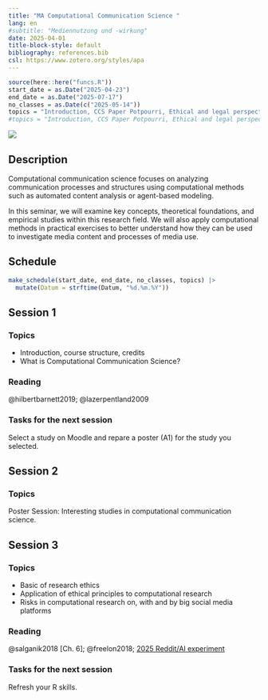 ```yaml
---
title: "MA Computational Communication Science "
lang: en 
#subtitle: "Mediennutzung und -wirkung"
date: 2025-04-01
title-block-style: default
bibliography: references.bib
csl: https://www.zotero.org/styles/apa
---
```


```r
source(here::here("funcs.R"))
start_date = as.Date("2025-04-23")
end_date = as.Date("2025-07-17")
no_classes = as.Date(c("2025-05-14"))
topics = "Introduction, CCS Paper Potpourri, Ethical and legal perspectives, Digital trace data, Digital trace data, Automatic content analysis, Automatic content analysis, Automatic content analysis, Automatic content analysis, Simulation and computational experiments, Simulation and computational experiments,  Q & A" |> str_split_1(", ") |> str_squish()
#topics = "Introduction, CCS Paper Potpourri, Ethical and legal perspectives, Digital traces - data collection, Digital traces - data analysis, Computational content analysis - data collection, Computational content analysis - unsupervised approaches, Computational content analysis - supervised approaches, Computational content analysis - multimodal content, Agent-based modeling, Computational experiments,  Q & A" |> str_split_1(", ") |> str_squish()
```

![](images/ccs_title.jpg)

## Description

Computational communication science focuses on analyzing communication processes and structures using computational methods such as automated content analysis or agent-based modeling.

In this seminar, we will examine key concepts, theoretical foundations, and empirical studies within this research field. We will also apply computational methods in practical exercises to better understand how they can be used to investigate media content and processes of media use.

## Schedule

```r
make_schedule(start_date, end_date, no_classes, topics) |> 
  mutate(Datum = strftime(Datum, "%d.%m.%Y"))
```

## Session 1 <a class="bi bi-easel-fill" href="slides.html#/s1" alt="Slides"></a> {#1}

### Topics

-   Introduction, course structure, credits
-   What is Computational Communication Science?

### Reading

@hilbertbarnett2019; @lazerpentland2009

### Tasks for the next session

Select a study on Moodle and repare a poster (A1) for the study you selected.

## Session 2 {#2}

### Topics

Poster Session: Interesting studies in computational communication science.


## Session 3 {#3}

### Topics

-   Basic of research ethics
-   Application of ethical principles to computational research
- Risks in computational research on, with and by big social media platforms

### Reading

@salganik2018 [Ch. 6]; @freelon2018; [2025 Reddit/AI experiment](https://retractionwatch.com/2025/04/28/experiment-using-ai-generated-posts-on-reddit-draws-fire-for-ethics-concerns/)

### Tasks for the next session

Refresh your R skills.
